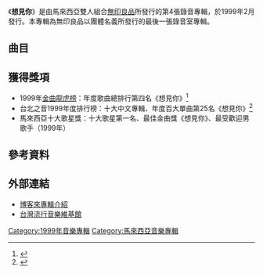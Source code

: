 {{Otheruses|想見你}}
{{noteTA|1=zh-hans:時间;zh-hant:長度;zh-hk:時長}}
{{Infobox Album 
| Name                  = 想見你
| Type                  = album
| Artist                = [[無印良品_(樂團)|無印良品]]
| Released              = 1999年2月4日 
| Recorded              = 
| Genre                 = [[華語流行|華語流行]]
| Length                = 42:27
| Label                 = [[滾石唱片|滾石唱片]]
| Producer              = 李宗盛<br>
| Reviews               = 
| Chart position        = 
| Certification         = 
| Last album            = 三人行 <br>(1998年) 
| This album            = '''想見你'''<br> (1999年)
| Next album            = 珍重無印良品 <br> (1999年)
}}
《'''想見你'''》是由馬來西亞雙人組合[[無印良品_(樂團)|無印良品]]所發行的第4張錄音專輯，於1999年2月發行。本專輯為無印良品以團體名義所發行的最後一張錄音室專輯。

==曲目==
{{Tracklist
| All_arranger =
|title1=想見你
|music1 =光良
|lyrics1= [[瑞業|瑞業]]/于光中
|length1=3:56
|title2=傷心地鐵
|lyrics2= [[李宗盛|李宗盛]]
|music2 = 光良
|length2=4:12
|title3=雨過天晴
|lyrics3= 李宗盛
|music3= [[潘協慶|潘協慶]]
|length3=4:18
|title4          =沒你的日子
|lyrics4         = 瑞業
|music4          = 光良
|length4         = 4:23
|title5          =起床
|music5          =品冠
|lyrics5         =王裕宗
|length5         = 4:12
|title6          =身邊
|music6         =品冠
|lyrics6        =于光中/李宗盛
|length6        = 4:34
|title7          = 恍然大悟
|length7         = 4:48
|music7          =品冠
|lyrics7         =陳沒/李宗盛
|title8           = I'll Let Her Know
|length8         = 3:44
|music8          = 陳建寧
|lyrics8          = Wink
|longnote8       = 英文歌詞
|title9          = 說個明白
|music9          = 品冠
|lyrics9          = 毛毛
|length9         =4:12
|title10          =想飛越
|music10         = 光良
|lyrics10         = 瑞業
|length10         = 4:08
}}

==獲得獎項==
*1999年[[金曲龍虎榜|金曲龍虎榜]]：年度歌曲總排行第四名《想見你》<ref>{{cite web|url=https://tw-pop-chart.blogspot.com/2014/02/1999.html|title=台灣流行音樂排行榜：金曲龍虎榜年度總排行|date=1999-12-31|author=|accessdate=2018-09-05|archive-date=2018-09-05|archive-url=https://web.archive.org/web/20180905180203/https://tw-pop-chart.blogspot.com/2014/02/1999.html|dead-url=no}}</ref>
*台北之音1999年度排行榜：十大中文專輯、年度百大單曲第25名《想見你》<ref>{{cite web|url=https://tw-pop-chart.blogspot.com/2014/01/hit-fm-1999.html|title=台灣流行音樂排行榜：Hit-FM 年度百大單曲|date=1999-12-31|accessdate=2018-09-05|archive-date=2018-09-05|archive-url=https://web.archive.org/web/20180905180218/https://tw-pop-chart.blogspot.com/2014/01/hit-fm-1999.html|dead-url=no}}</ref>
*馬來西亞十大歌星獎：十大歌星第一名、最佳金曲獎《想見你》、最受歡迎男歌手（1999年）

==參考資料==
{{Reflist}}

== 外部連結 ==
*[http://www.books.com.tw/exep/cdfile.php?item=0020132179 博客來專輯介紹] {{Wayback|url=http://www.books.com.tw/exep/cdfile.php?item=0020132179 |date=20140202092508 }}
*[http://www.tpmw.org.tw/index.php/%E7%84%A1%E5%8D%B0%E8%89%AF%E5%93%81 台灣流行音樂維基館] {{Wayback|url=http://www.tpmw.org.tw/index.php/%E7%84%A1%E5%8D%B0%E8%89%AF%E5%93%81 |date=20180131180239 }}

[[Category:1999年音樂專輯|Category:1999年音樂專輯]]
[[Category:馬來西亞音樂專輯|Category:馬來西亞音樂專輯]]
